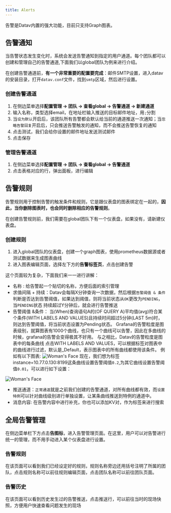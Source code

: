 ```yaml
---
title: Alerts
---
```



告警是Datav内置的强大功能，目前只支持Graph图表。


## 告警通知
当告警状态发生变化时，系统会发送告警通知到指定的用户通道。每个团队都可以创建和管理自己的告警通道,下面我们以global团队为例来进行介绍。

在创建告警通道前，**有一个非常重要的配置要完成**：邮件SMTP设置，进入datav的安装目录，打开`datav.conf`文件，找到`smtp`区域，然后进行设置。

### 创建告警通道
1. 在侧边菜单选择**配置管理 -> 团队 -> 查看global -> 告警通道 -> 新建通道**
2. 输入名称，类型选择email，在地址栏输入推送的目标邮件地址，用`;`分割
3. 当`设为默认`开启后，该团队所有告警都会默认给当前的通道推送一次通知；当`忽略告警回复`开启后，只会推送告警触发的通知，而不会推送告警恢复的通知
4. 点击测试，我们会给你设置的邮件地址发送测试邮件
5. 点击保存

### 管理告警通道
1. 在侧边菜单选择**配置管理 -> 团队 -> 查看global -> 告警通道**
2. 点击表格对应的行，弹出面板，进行编辑


## 告警规则
告警规则用于控制告警的触发条件和规则，它是跟仪表盘的图表绑定在一起的，**因此，当你删除图表时，也会同时删除相应的告警规则**。

在创建告警规则前，我们需要在global团队下有一个仪表盘，如果没有，请新建仪表盘。
### 创建规则
1. 进入global团队的仪表盘，创建一个graph图表，使用prometheus数据源或者测试数据来生成图表曲线
2. 进入图表编辑页面，选择左下方的**告警标签页**，点击创建告警

这个页面较为复杂，下面我们来一一进行讲解：
- 名称 : 给告警起一个贴切的名称，方便后面的索引管理
- 求值间隔 + 持续：Datav会每隔X分钟查询一次数据，然后根据`告警阈值 & 条件`判断是否达到告警阈值，如果达到阈值，则将当前状态从`OK`更改为`PENDING`，当`PENDING`状态
持续超过Y分钟后，就会进行告警推送
- 告警阈值 &条件： 当(When)查询语句A的(OF QUERY A)平均值(avg)符合某个条件(WITH LABELS AND VALUES)且持续时间超过5分钟(LAST 5m)时，则达到告警阈值，将当前状态设置为Pending状态。
<TipCompat>Grafana的告警粒度是图表级别，就算图表有1000个曲线，也只有一个曲线可以告警，因此在多曲线的时候，grafana的告警会变得极其不好用。
与之相比，Datav的告警粒度是图表中的每条曲线</TipCompat> 
点击WITH LABELS AND VALUES，可以根据标签对图表中的曲线进行过滤，默认是_Default，表示图表中的所有曲线都使用该条件。
例如有以下图表: <img class="block mx-auto sm:mx-0 sm:flex-shrink-0 h-96" src="/img/docs/alerts-1.jpg" alt="Woman's Face" />
现在，我们想为标签instance=10.77.0.130:8199这条曲线设置告警阈值`0.2`,为其它曲线设置告警阈值`0.01`，可以进行如下设置：
<img class="block mx-auto sm:mx-0 sm:flex-shrink-0 h-96" src="/img/docs/alerts-2.jpg" alt="Woman's Face" />

- 推送通道：`正常通道`就是之前我们创建的告警通道，对所有曲线都有效，而`设置特例`可以针对曲线级别进行单独设置，让某条曲线推送到特例的通道中。
- 消息内容: 在告警内容中进行补充，你也可以添加KV对，作为标签来进行搜索

## 全局告警管理
在侧边菜单栏下方点击**告图标**，进入告警管理页面。在这里，用户可以对告警进行统一的管理，而不用手动进入某个仪表盘进行设置。

### 告警规则
在该页面可以看到我们已经设定好的规则，规则名称旁边还用括号注明了所属的团队，点击规则名称可以前往规则编辑页面，点击团队名称可以前往团队页面。

### 告警历史
在该页面可以看到历史发生过的告警推送，点击推送行，可以前往当时的现场快照，方便用户快速查看问题发生的现场



